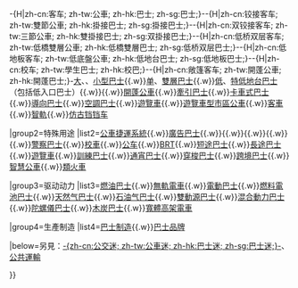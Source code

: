 -{H|zh-cn:客车; zh-tw:公車; zh-hk:巴士; zh-sg:巴士;}--{H|zh-cn:铰接客车; zh-tw:雙節公車; zh-hk:掛接巴士; zh-sg:掛接巴士;}--{H|zh-cn:双铰接客车; zh-tw:三節公車; zh-hk:雙掛接巴士; zh-sg:双掛接巴士;}--{H|zh-cn:低桥双层客车; zh-tw:低橋雙層公車; zh-hk:低橋雙層巴士; zh-sg:低桥双层巴士;}--{H|zh-cn:低地板客车; zh-tw:低底盤公車; zh-hk:低地台巴士; zh-sg:低地板巴士;}--{H|zh-cn:校车; zh-tw:學生巴士; zh-hk:校巴;}--{H|zh-cn:敞篷客车; zh-tw:開蓬公車; zh-hk:開蓬巴士;}-{{navbox
|name=Buses
|state=
|title=[[客车|-{zh-cn:客车; zh-tw:公車; zh-hk:巴士; zh-sg:巴士;}-]]
|image=[[File:BSicon_Bus-CHN.svg|55px]]
|above=

|group1=車身構造
|list1=[[雙節公車]]（包括[[双铰接客车|三節公車]]）{{.w}}[[大型巴士|大]]、{{link-en|中型巴士|Midibus|中}}、[[公共小型巴士|小型巴士]]{{.w}}[[單層巴士|单]]、[[雙層巴士]]{{.w}}[[低地台巴士|低]]、[[特低地台巴士]]（包括低入口巴士）{{.w}}{{link-en|多軸巴士|Multi-axle bus}}{{.w}}[[開蓬巴士|開蓬公車]]{{.w}}[[牽引巴士]]{{.w}}[[卡車式巴士]]{{.w}}[[導向巴士]]{{.w}}[[空調巴士]]{{.w}}[[遊覽車]]{{.w}}[[遊覽車型市區公車]]{{.w}}[[客車]]{{.w}}[[智軌]]{{.w}}[[仿古铛铛车]]

|group2=特殊用途
|list2=[[公車捷運系統]]{{.w}}[[巴士廣告|廣告巴士]]{{.w}}{{link-en|機場巴士|Airport bus}}{{.w}}{{link-en|裝甲巴士|Armoured bus}}{{.w}}{{link-en|競選巴士|Campaign bus}}{{.w}}{{link-en|派對巴士}}{{.w}}[[警察巴士]]{{.w}}[[學生巴士|校車]]{{.w}}[[公共汽车|公车]]{{.w}}[[公車捷運系統|BRT]]{{.w}}[[短途巴士]]{{.w}}[[城際巴士|長途巴士]]{{.w}}[[旅遊巴士|遊覽車]]{{.w}}[[訓練巴士]]{{.w}}[[通宵巴士]]{{.w}}[[穿梭巴士]]{{.w}}[[跨境巴士]]{{.w}}[[智慧巴士|智慧公車]]{{.w}}[[類火車]]

|group3=驱动动力
|list3=[[燃油巴士]]{{.w}}[[無軌電車]]{{.w}}[[電動巴士]]{{.w}}[[燃料電池巴士]]{{.w}}[[天然气巴士]]{{.w}}[[石油气巴士]]{{.w}}[[雙動源巴士]]{{.w}}[[混合動力巴士]]{{.w}}[[Gyrobus|陀螺儀巴士]]{{.w}}[[木材氣體發生器|木炭巴士]]{{.w}}[[宽体高架电车|寬體高架電車]]

|group4=生產制造
|list4=[[巴士制造]]{{.w}}[[:分类:巴士生產商|巴士品牌]]

|below=另見：[[巴士迷|-{zh-cn:公交迷; zh-tw:公車迷; zh-hk:巴士迷; zh-sg:巴士迷;}-]]、[[公共運輸]]

}}<noinclude>
</noinclude>
